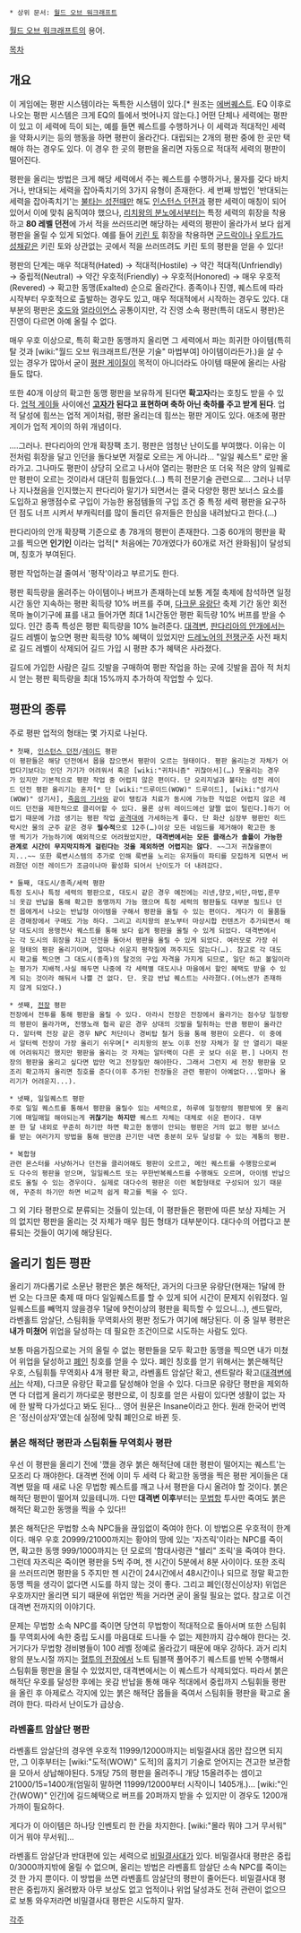  * 상위 문서: [[월드 오브 워크래프트]]

[[월드 오브 워크래프트]]의 용어.

[[목차]]
== 개요 ==
이 게임에는 평판 시스템이라는 독특한 시스템이 있다.[* 원조는 [[에버퀘스트]]. EQ 이후로 나오는 평판 시스템은 크게 EQ의 틀에서 벗어나지 않는다.] 어떤 단체나 세력에는 평판이 있고 이 세력에 득이 되는, 예를 들면 퀘스트를 수행하거나 이 세력과 적대적인 세력을 약화시키는 등의 행동을 하면 평판이 올라간다. 대립되는 2개의 평판 중에 한 곳만 택해야 하는 경우도 있다. 이 경우 한 곳의 평판을 올리면 자동으로 적대적 세력의 평판이 떨어진다.

평판을 올리는 방법은 크게 해당 세력에서 주는 퀘스트를 수행하거나, 물자를 갖다 바치거나, 반대되는 세력을 잡아족치기의 3가지 유형이 존재한다. 세 번째 방법인 '반대되는 세력을 잡아족치기'는 [[불타는 성전]]때만 해도 [[인스턴스 던전]]과 평판 세력이 매칭이 되어있어서 이에 맞춰 움직여야 했으나, [[리치왕의 분노]]에서부터는 특정 세력의 휘장을 착용하고 '''80 레벨 던전'''에 가서 적을 쓰러뜨리면 해당하는 세력의 평판이 올라가서 보다 쉽게 평판을 올릴 수 있게 되었다. 예를 들어 [[키린 토]] 휘장을 착용하면 [[군드락]]이나 [[우트가드 성채]]같은 키린 토와 상관없는 곳에서 적을 쓰러뜨려도 키린 토의 평판을 얻을 수 있다!

평판의 단계는 매우 적대적(Hated) → 적대적(Hostile) → 약간 적대적(Unfriendly) → 중립적(Neutral) → 약간 우호적(Friendly) → 우호적(Honored) → 매우 우호적(Revered) → 확고한 동맹(Exalted) 순으로 올라간다. 종족이나 진영, 퀘스트에 따라 시작부터 우호적으로 출발하는 경우도 있고, 매우 적대적에서 시작하는 경우도 있다. 대부분의 평판은 [[호드]]와 [[얼라이언스]] 공통이지만, 각 진영 소속 평판(특히 대도시 평판)은 진영이 다르면 아예 올릴 수 없다.

매우 우호 이상으로, 특히 확고한 동맹까지 올리면 그 세력에서 파는 희귀한 아이템(특히 탈 것과 [wiki:"월드 오브 워크래프트/전문 기술" 마법부여] 아이템이라든가.)을 살 수 있는 경우가 많아서 굳이 [[평판 게이]]질이 목적이 아니더라도 아이템 때문에 올리는 사람들도 많다.

또한 40개 이상의 확고한 동맹 평판을 보유하게 된다면 '''확고자'''라는 호칭도 받을 수 있다. [[업적 게이]]들 사이에선 '''[[고자]]가 된다고 표현하며 축하 아닌 축하를 주고 받게 된다'''. 업적 달성에 힘쓰는 업적 게이처럼, 평판 올리는데 힘쓰는 평판 게이도 있다. 애초에 평판 게이가 업적 게이의 하위 개념이다.

....그러나. 판다리아의 안개 확장팩 초기. 평판은 엄청난 난이도를 부여했다. 이유는 이전처럼 휘장을 달고 인던을 돌다보면 저절로 오르는 게 아니라... "일일 퀘스트" 로만 올라가고. 그나마도 평판이 상당히 오르고 나서야 열리는 평판은 또 더욱 적은 양의 일퀘로만 평판이 오르는 것이라서 대단히 힘들었다.(...) 특히 전문기술 관련으로... 그러나 너무나 지나쳤음을 인지했는지 판다리아 말기가 되면서는 결국 다양한 평판 보너스 요소를 도입하고 용맹점수로 구입이 가능한 용점템들의 구입 조건 중 특정 세력 평판을 요구하던 점도 너프 시켜서 부캐릭터를 많이 돌리던 유저들은 한심을 내려놨다고 한다.(...)

판다리아의 안개 확장팩 기준으로 총 78개의 평판이 존재한다. 그중 60개의 평판을 확고를 찍으면 '''인기인''' 이라는 업적[* 처음에는 70개였다가 60개로 저건 완화됨]이 달성되며, 칭호가 부여된다.

평판 작업하는걸 줄여서 '평작'이라고 부르기도 한다.

평판 획득량을 올려주는 아이템이나 버프가 존재하는데 보통 계절 축제에 참석하면 일정 시간 동안 지속하는 평판 획득량 10% 버프를 주며, [[다크문 유랑단]] 축제 기간 동안 회전목마 놀이기구에 표를 내고 들어가면 최대 1시간동안 평판 획득량 10% 버프를 받을 수 있다. 인간 종족 특성은 평판 획득량을 10% 늘려준다. [[대격변]], [[판다리아의 안개]]에서는 길드 레벨이 높으면 평판 획득량 10% 혜택이 있었지만 [[드레노어의 전쟁군주]] 사전 패치로 길드 레벨이 삭제되어 길드 가입 시 평판 추가 혜택은 사라졌다.

길드에 가입한 사람은 길드 깃발을 구매하여 평판 작업을 하는 곳에 깃발을 꼽아 적 처치 시 얻는 평판 획득량을 최대 15%까지 추가하여 작업할 수 있다.

== 평판의 종류 ==
주로 평판 업적의 형태는 몇 가지로 나뉜다.

 * 첫째, [[인스턴스 던전]]/[[레이드]] 평판
 이 평판들은 해당 던전에서 몹을 잡으면서 평판이 오르는 형태이다. 평판 올리는것 자체가 어렵다기보다는 인던 가기가 어려워서 혹은 [wiki:"귀차니즘" 귀찮아서](…) 못올리는 경우가 있지만 기본적으로 평판 작업 중 어렵지 않은 편이다. 단 오리지널과 불타는 성전 레이드 던전 평판 올리기는 혼자[* 단 [wiki:"드루이드(WOW)" 드루이드], [wiki:"성기사(WOW)" 성기사], [[죽음의 기사]]와 같이 탱킹과 치료가 동시에 가능한 직업은 어렵지 않은 레이드 던전을 제한적으로 클리어할 수 있다. 물론 상위 레이드에선 얄짤 없이 털린다.]하기 어렵기 때문에 가끔 생기는 평판 작업 [[공격대]]에 가세하는게 좋다. 단 화산 심장부 평판인 히드락시안 물의 군주 같은 경우 '''필수적'''으로 12주(…)이상 모든 네임드를 제거해야 확고한 동맹 찍기가 가능하기에 예외적으로 어려웠었지만, '''대격변에서는 모든 클래스가 솔플이 가능한 관계로 시간이 무지막지하게 걸린다는 것을 제외하면 어렵지는 않다'''. ~~그저 귀찮을뿐이지...~~ 또한 룩변시스템의 추가로 인해 룩변을 노리는 유저들이 파티를 모집하게 되면서 버려졌던 이전 레이드가 조금이나마 활성화 되어서 난이도가 더 내려갔다.

 * 둘째, 대도시/종족/세력 평판
 특정 도시나 특정 세력의 평판으로, 대도시 같은 경우 예전에는 리넨,양모,비단,마법,룬무늬 옷감 반납을 통해 확고한 동맹까지 가능 했으며 특정 세력의 평판들도 대부분 필드나 던전 몹에게서 나오는 반납형 아이템을 구해서 평판을 올릴 수 있는 편이다. 게다가 이 물품들은 경매장에서 구매도 가능 하다. 그리고 리치왕의 분노부터 마상시합 컨텐츠가 추가되면서 해당 대도시의 용맹전사 퀘스트를 통해 보다 쉽게 평판을 올릴 수 있게 되었다. 대격변에서는 각 도시의 휘장을 차고 던전을 돌아서 평판을 올릴 수 있게 되었다. 여러모로 가장 쉬운 형태의 평판 올리기이며, 얼마나 쉬운지 평작질에 껴주지도 않는다(…). 참고로 각 대도시 확고를 찍으면 그 대도시(종족)의 탈것의 구입 자격을 가지게 되므로, 일단 하고 볼일이라는 평가가 지배적.사실 해두면 나중에 각 세력별 대도시나 마을에서 할인 혜택도 받을 수 있게 되는 것이라 해둬서 나쁠 건 없다. 단. 옷감 반납 퀘스트는 사라졌다.(어느샌가 존재하지 않게 되었다.)

 * 셋째, [[전장]] 평판
 전장에서 전투를 통해 평판을 올릴 수 있다. 아라시 전장은 전장에서 올라가는 점수당 일정량의 평판이 올라가며, 전쟁노래 협곡 같은 경우 상대의 깃발을 탈취하는 만큼 평판이 올라간다. 알터랙 전장 같은 경우 NPC 처단이나 경비탑 철거 등을 통해 평판이 오른다. 이 중에서 알터렉 전장이 가장 올리기 쉬우며[* 리치왕의 분노 이후 전장 자체가 잘 안 열리기 때문에 어려워지긴 했지만 평판을 올리는 것 자체는 알터랙이 다른 곳 보다 쉬운 편.] 나머지 전장의 평판을 올리고 싶다면 밥만 먹고 전장질만 해야한다. 그래서 그런지 세 전장 평판을 모조리 확고까지 올리면 칭호를 준다(이후 추가된 전장들은 관련 평판이 아예없다...얼마나 올리기가 어려운지...).

 * 넷째, 일일퀘스트 평판
 주로 일일 퀘스트를 통해서 평판을 올릴수 있는 세력으로, 하루에 일정량의 평판밖에 못 올리기에 매일매일 해야되는게 '''귀찮기는 하지만''' 퀘스트 자체는 대체로 쉬운 편이다. 대부분 한 달 내외로 꾸준히 하기만 하면 확고한 동맹이 안되는 평판은 거의 없고 평판 보너스를 받는 여러가지 방법을 통해 웬만큼 끈기만 내면 충분히 모두 달성할 수 있는 계통의 평판.

 * 복합형 
 관련 몬스터를 사냥하거나 던전을 클리어해도 평판이 오르고, 메인 퀘스트를 수행함으로써도 다수의 평판을 얻으며, 일일퀘스트 또는 무한반복퀘스트를 수행해도 오르며, 아이템 반납으로도 올릴 수 있는 경우이다. 실제로 대다수의 평판은 이런 복합형태로 구성되어 있기 때문에, 꾸준히 하기만 하면 비교적 쉽게 확고를 찍을 수 있다.

그 외 기타 평판으로 분류되는 것들이 있는데, 이 평판들은 평판에 따른 보상 자체는 거의 없지만 평판을 올리는 것 자체가 매우 힘든 형태가 대부분이다. 대다수의 어렵다고 분류되는 것들이 여기에 해당된다.

== 올리기 힘든 평판 ==
올리기 까다롭기로 소문난 평판은 붉은 해적단, 과거의 다크문 유랑단(현재는 1달에 한번 오는 다크문 축제 때 마다 일일퀘스트를 할 수 있게 되어 시간이 문제지 쉬워졌다. 일일퀘스트를 빼먹지 않을경우 1달에 9천이상의 평판을 획득할 수 있으니...), 셴드랄라, 라벤홀트 암살단, 스팀휘들 무역회사의 평판 정도가 여기에 해당된다. 이 중 일부 평판은 '''내가 미쳤어''' 위업을 달성하는 데 필요한 조건이므로 시도하는 사람도 있다.

보통 마음가짐으로는 거의 올릴 수 없는 평판들을 모두 확고한 동맹을 찍으면 내가 미쳤어 위업을 달성하고 [[폐인]] 칭호를 얻을 수 있다. 폐인 칭호를 얻기 위해서는 붉은해적단 우호, 스팀휘틀 무역회사 4개 평판 확고, 라벤홀트 암살단 확고, 셴트랄라 확고([[대격변]]에서는 삭제), 다크문 유랑단 확고를 달성해야 얻을 수 있다. 다크문 유랑단 평판을 제외하면 다 더럽게 올리기 까다로운 평판으로, 이 칭호를 얻은 사람이 있다면 생활이 없는 자에 한 발짝 다가섰다고 봐도 된다... 영어 원문은 Insane이라고 한다. 원래 한국어 번역은 '정신이상자'였는데 실정에 맞춰 폐인으로 바뀐 듯.

=== 붉은 해적단 평판과 스팀휘들 무역회사 평판 ===
우선 이 평판을 올리기 전에 '깼을 경우 붉은 해적단에 대한 평판이 떨어지는 퀘스트'는 모조리 다 깨야한다. 대격변 전에 이미 두 세력 다 확고한 동맹을 찍은 평판 게이들은 대격변 떴을 때 새로 나온 무법항 퀘스트를 깨고 나서 평판을 다시 올려야 할 것이다. 붉은 해적단 평판이 떨어져 있을테니까. 다만 '''대격변 이후'''부터는 [[무법항]] 투사만 죽여도 붉은 해적단 확고한 동맹을 찍을 수 있다!!

붉은 해적단은 무법항 소속 NPC들을 끊임없이 죽여야 한다. 이 방법으론 우호적이 한계이다. 매우 우호 20999/21000까지는 황야의 땅에 있는 '자즈릭'이라는 NPC를 죽이면, 확고한 동맹 999/1000까지는 던 모로의 '함대사령관 "쉘리" 조릭'을 죽여야 한다. 그런데 자즈릭은 죽이면 평판을 5씩 주며, 젠 시간이 5분에서 8분 사이이다. 또한 조릭을 쓰러뜨리면 평판을 5 주지만 젠 시간이 24시간에서 48시간이나 되므로 정말 확고한 동맹 찍을 생각이 없다면 시도를 하지 않는 것이 좋다. 그리고 폐인(정신이상자) 위업은 우호까지만 올리면 되기 때문에 위업만 찍을 거라면 굳이 올릴 필요는 없다. 참고로 이건 대격변 전까지의 이야기다.

문제는 무법항 소속 NPC를 죽이면 당연히 무법항이 적대적으로 돌아서며 또한 스팀휘틀 무역회사에 속한 중립 도시를 마음대로 드나들 수 없는 제한까지 감수해야 한다는 것. 거기다가 무법항 경비병들이 100 레벨 정예로 올라갔기 때문에 매우 강하다. 과거 리치왕의 분노시절 까지는 [[혈투의 전장]]에서 노트 팀블잭 풀어주기 퀘스트를 반복 수행해서 스팀휘들 평판을 올릴 수 있었지만, 대격변에서는 이 퀘스트가 삭제되었다. 따라서 붉은 해적단 우호를 달성한 후에는 옷감 반납을 통해 매우 적대에서 중립까지 스팀휘들 평판을 올린 후 아제로스 각지에 있는 붉은 해적단 몹들을 죽여서 스팀휘들 평판을 확고로 올려야 한다. 따라서 난이도가 급상승.

=== 라벤홀트 암살단 평판 ===
라벤홀트 암살단의 경우엔 우호적 11999/12000까지는 비밀결사대 몹만 잡으면 되지만, 그 이후부터는 [wiki:"도적(WOW)" 도적]의 훔치기 기술로 얻어지는 견고한 보관함을 모아서 상납해야된다. 5개당 75의 평판을 올려주니 개당 15올려주는 셈이고 21000/15=1400개(엄밀히 말하면 11999/12000부터 시작이니 1405개.)... [wiki:"인간(WOW)" 인간]에 길드혜택으로 버프를 20퍼까지 받을 수 있지만 이 경우도 1200개 가까이 필요하다.

게다가 이 아이템은 하나당 인벤토리 한 칸을 차지한다. [wiki:"몰라 뭐야 그거 무서워" 이거 뭐야 무서워]...

라벤홀트 암살단과 반대편에 있는 세력으로 [[비밀결사대]]가 있다. 비밀결사대 평판은 중립 0/3000까지밖에 올릴 수 없으며, 올리는 방법은 라벤홀트 암살단 소속 NPC를 죽이는 것 한 가지 뿐이다. 이 방법을 쓰면 라벤홀트 암살단의 평판이 줄어든다. 비밀결사대 평판은 중립까지 올려봤자 아무 보상도 없고 업적이나 위업 달성과도 전혀 관련이 없으므로 보통 와우저라면 비밀결사대 평판은 시도하지 말자.

[[각주]]
